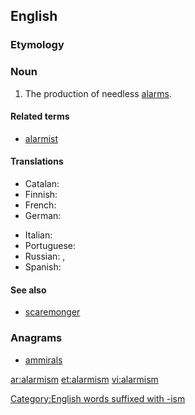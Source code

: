 ==English==

===Etymology===
{{suffix|alarm|ism|lang=en}}

===Noun===
{{wikipedia}}
{{en-noun|-}}

# The production of needless [[alarm]]s.

====Related terms====
* [[alarmist]]

====Translations====
{{trans-top|production of needless alarms}}
* Catalan: {{t|ca|alarmisme|m}}
* Finnish: {{t|fi|alarmismi}}
* French: {{t+|fr|alarmisme|m}}
* German: {{t+|de|Alarmismus|m}}
{{trans-mid}}
* Italian: {{t+|it|allarmismo|m}}
* Portuguese: {{t|pt|alarmismo|m}}
* Russian: {{t+|ru|алармизм|m|tr=alarmízm|sc=Cyrl}}, {{t|ru|паникёрство|n|tr=panikjórstvo|sc=Cyrl}}
* Spanish: {{t|es|alarmismo|m}}
{{trans-bottom}}

====See also====
* [[scaremonger]]

===Anagrams===
* [[ammirals#English|ammirals]]

[[Category:English words suffixed with -ism]]

[[ar:alarmism]]
[[et:alarmism]]
[[vi:alarmism]]